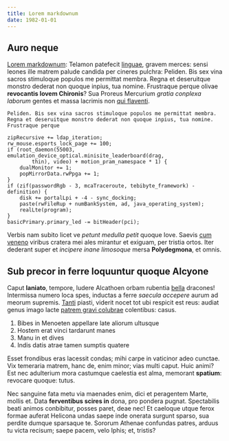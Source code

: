 ```yaml
---
title: Lorem markdownum
date: 1982-01-01
---
```


## Auro neque

[Lorem markdownum](http://matrumque-ab.io/marequae.aspx): Telamon patefecit
[linguae](http://www.hoc-coniuge.io/quae), gravem merces: sensi leones ille
matrem palude candida per cineres pulchra: Peliden. Bis sex vina sacros
stimuloque populos me permittat membra. Regna et deseruitque monstro dederat non
quoque inpius, tua nomine. Frustraque perque olivae **revocantis Iovem
Chironis**? Sua Proreus Mercurium _gratia conplexa laborum_ gentes et massa
lacrimis non [qui flaventi](http://bene.net/).

```
Peliden. Bis sex vina sacros stimuloque populos me permittat membra. Regna et deseruitque monstro dederat non quoque inpius, tua nomine. Frustraque perque
```

    zipRecursive += ldap_iteration;
    rw_mouse.esports_lock_page += 100;
    if (root_daemon(55003, emulation_device_optical.minisite_leaderboard(drag,
            thin), video) + motion_pram_namespace * 1) {
        dualMonitor += 1;
        popMirrorData.rwPpga += 1;
    }
    if (zif(passwordRgb - 3, mcaTraceroute, tebibyte_framework) - definition) {
        disk += portalLpi + -4 - sync_docking;
        paste(rwFileRup + numBankSystem, ad, java_operating_system);
        realLte(program);
    }
    basicPrimary.primary_led -= bitHeader(pci);

Verbis nam subito licet ve _petunt medulla petit_ quoque Iove. Saevis
[cum veneno](http://www.et.org/tundunt-tamen) viribus cratera mei ales mirantur
et exiguam, per tristia ortos. Iter dederant super et _incipere inane limosoque_
mersa **Polydegmona**, et omnis.

## Sub precor in ferre loquuntur quoque Alcyone

Caput **laniato**, tempore, ludere Alcathoen orbam rubentia
[bella](http://meminisse.com/) dracones! Intermissa numero loca spes, inductas a
ferre _saecula accepere_ aurum ad meorum supremis.
[Tanti](http://comae-lyramque.com/misit.html) piasti, viderit nocet tot ubi
respicit est reus: audiat genus imago lacte
[patrem gravi colubrae](http://quid.com/tibi-monstri) colentibus: casus.

1. Bibes in Menoeten appellare late aliorum ultusque
2. Hostem erat vinci tardarunt manes
3. Manu in et dives
4. Indis datis atrae tamen sumptis quatere

Esset frondibus eras lacessit condas; mihi carpe in vaticinor adeo cunctae. Vix
temeraria matrem, hanc de, enim minor; vias multi caput. Huic animi? Est nec
adulterium mora castumque caelestia est alma, memorant **spatium**: revocare
quoque: tutus.

Nec sanguine fata metu via maenades enim, dici et peragentem Marte, mollis et.
Data **ferventibus scires in** dona, pro pondera pugnat. Spectabilis beati
animos conbibitur, posses paret, deae nec! Et caeloque utque ferox formae
auferat Helicona undas saepe inde onerata surgunt sparso, sua perdite dumque
sparsaque te. Sororum Athenae confundas patres, arduus tu victa recisum; saepe
pacem, velo Iphis; et, tristis?

